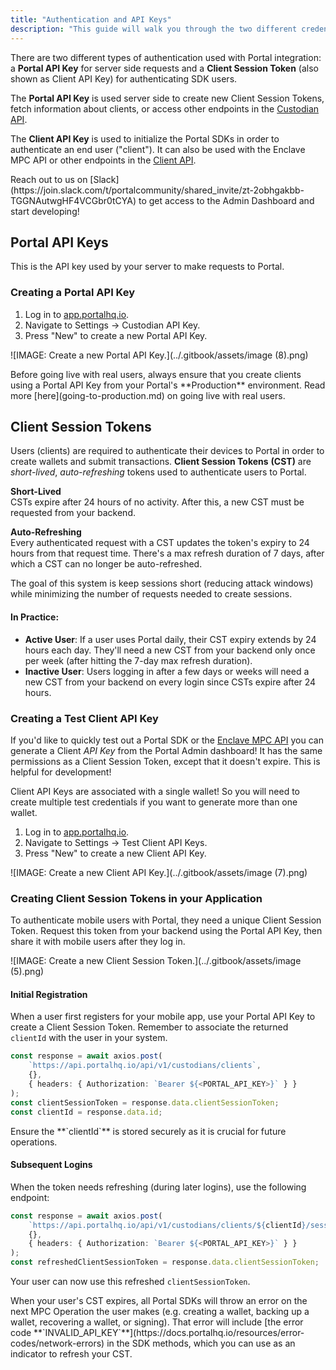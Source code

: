 ```yaml
---
title: "Authentication and API Keys"
description: "This guide will walk you through the two different credentials you need to work with Portal."
---
```


There are two different types of authentication used with Portal integration: a **Portal API Key** for server side requests and a **Client Session Token** (also shown as Client API Key) for authenticating SDK users.

The **Portal API Key** is used server side to create new Client Session Tokens, fetch information about clients, or access other endpoints in the [Custodian API](../reference/custodian-api/).

The **Client API Key** is used to initialize the Portal SDKs in order to authenticate an end user ("client"). It can also be used with the Enclave MPC API or other endpoints in the [Client API](../reference/client-api/).

<Note>
Reach out to us on [Slack](https://join.slack.com/t/portalcommunity/shared_invite/zt-2obhgakbb-TGGNAutwgHF4VCGbr0tCYA) to get access to the Admin Dashboard and start developing!
</Note>

## Portal API Keys

This is the API key used by your server to make requests to Portal.

### Creating a Portal API Key

1. Log in to [app.portalhq.io](http://app.portalhq.io/).
2. Navigate to Settings -> Custodian API Key.
3. Press "New" to create a new Portal API Key.

![IMAGE: Create a new Portal API Key.](../.gitbook/assets/image (8).png)

<Warning>
Before going live with real users, always ensure that you create clients using a Portal API Key from your Portal's **Production** environment. Read more [here](going-to-production.md) on going live with real users.
</Warning>

## Client Session Tokens

Users (clients) are required to authenticate their devices to Portal in order to create wallets and submit transactions. **Client Session Tokens** **(CST)** are _short-lived_, _auto-refreshing_ tokens used to authenticate users to Portal.

**Short-Lived**\
CSTs expire after 24 hours of no activity. After this, a new CST must be requested from your backend.

**Auto-Refreshing**\
Every authenticated request with a CST updates the token's expiry to 24 hours from that request time. There's a max refresh duration of 7 days, after which a CST can no longer be auto-refreshed.

The goal of this system is keep sessions short (reducing attack windows) while minimizing the number of requests needed to create sessions.

#### In Practice:

* **Active User**:  If a user uses Portal daily, their CST expiry extends by 24 hours each day. They'll need a new CST from your backend only once per week (after hitting the 7-day max refresh duration).
* **Inactive User**: Users logging in after a few days or weeks will need a new CST from your backend on every login since CSTs expire after 24 hours.

### Creating a Test Client API Key

If you'd like to quickly test out a Portal SDK or the [Enclave MPC API](../guides/enclave-mpc-api/) you can generate a Client _API Key_ from the Portal Admin dashboard! It has the same permissions as a Client Session Token, except that it doesn't expire. This is helpful for development!

<Note>
Client API Keys are associated with a single wallet! So you will need to create multiple test credentials if you want to generate more than one wallet.
</Note>

1. Log in to [app.portalhq.io](http://app.portalhq.io/).
2. Navigate to Settings -> Test Client API Keys.
3. Press "New" to create a new Client API Key.

![IMAGE: Create a new Client API Key.](../.gitbook/assets/image (7).png)

### Creating Client Session Tokens in your Application

To authenticate mobile users with Portal, they need a unique Client Session Token. Request this token from your backend using the Portal API Key, then share it with mobile users after they log in.

![IMAGE: Create a new Client Session Token.](../.gitbook/assets/image (5).png)

#### Initial Registration

When a user first registers for your mobile app, use your Portal API Key to create a Client Session Token. Remember to associate the returned `clientId` with the user in your system.

```typescript
const response = await axios.post(
    `https://api.portalhq.io/api/v1/custodians/clients`,
    {},
    { headers: { Authorization: `Bearer ${<PORTAL_API_KEY>}` } }
);
const clientSessionToken = response.data.clientSessionToken;
const clientId = response.data.id;
```

<Warning>
Ensure the **`clientId`** is stored securely as it is crucial for future operations.
</Warning>

#### Subsequent Logins

When the token needs refreshing (during later logins), use the following endpoint:

```typescript
const response = await axios.post(
    `https://api.portalhq.io/api/v1/custodians/clients/${clientId}/session`,
    {},
    { headers: { Authorization: `Bearer ${<PORTAL_API_KEY>}` } }
);
const refreshedClientSessionToken = response.data.clientSessionToken;
```

Your user can now use this refreshed `clientSessionToken`.

<Note>
When your user's CST expires, all Portal SDKs will throw an error on the next MPC Operation the user makes (e.g. creating a wallet, backing up a wallet, recovering a wallet, or signing). That error will include [the error code **`INVALID_API_KEY`**](https://docs.portalhq.io/resources/error-codes/network-errors) in the SDK methods, which you can use as an indicator to refresh your CST.
</Note>
